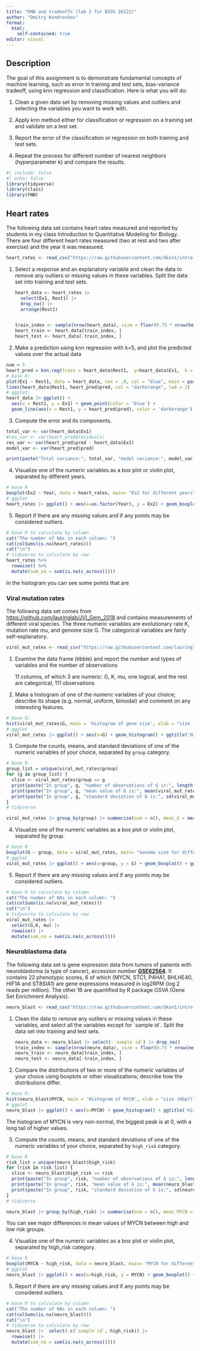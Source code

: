 ```yaml
---
title: "KNN and tradeoffs (lab 2 for BIOS 26122)"
author: "Dmitry Kondrashov"
format: 
  html:
    self-contained: true
editor: visual
---
```


## Description

The goal of this assignment is to demonstrate fundamental concepts of machine learning, such as error in training and test sets, bias-variance tradeoff, using knn regression and classification. Here is what you will do:

1.  Clean a given data set by removing missing values and outliers and selecting the variables you want to work with.

2.  Apply knn method either for classification or regression on a training set and validate on a test set.

3.  Report the error of the classification or regression on both training and test sets.

4.  Repeat the process for different number of nearest neighbors (hyperparameter k) and compare the results.

```r
#| include: false
#| echo: false
library(tidyverse)
library(class)
library(FNN)
```

## Heart rates

The following data set contains heart rates measured and reported by students in my class Introduction to Quantitative Modeling for Biology. There are four different heart rates measured (two at rest and two after exercise) and the year it was measured.

```r
heart_rates <- read_csv("https://raw.githubusercontent.com/dkon1/intro-ml-bio/main/labs/data/HR_data_combined.csv")
```

1.  Select a response and an explanatory variable and clean the data to remove any outliers or missing values in these variables. Split the data set into training and test sets.

    ```r
    heart_data <- heart_rates |> 
      select(Ex1, Rest1) |> 
      drop_na() |> 
      arrange(Rest1)


    train_index <- sample(nrow(heart_data), size = floor(0.75 * nrow(heart_data)))
    heart_train <- heart_data[train_index, ]
    heart_test <- heart_data[-train_index, ]
    ```

2.  Make a prediction using knn regression with k=5, and plot the predicted values over the actual data

```r
num = 5
heart_pred = knn.reg(train = heart_data$Rest1,  y=heart_data$Ex1,  k = num)
# base R:
plot(Ex1 ~ Rest1, data = heart_data, cex = .8, col = "blue", main = paste("KNN regression with k =", num))
lines(heart_data$Rest1, heart_pred$pred, col = "darkorange", lwd = 2)
# ggplot:
heart_data |> ggplot() + 
  aes(x = Rest1, y = Ex1) + geom_point(color = 'blue') +
  geom_line(aes(x = Rest1, y = heart_pred$pred), color = 'darkorange')
```

3.  Compute the error and its components.

```r
total_var <- var(heart_data$Ex1)
#res_var <- var(heart_pred$residuals)
res_var <- var(heart_pred$pred - heart_data$Ex1)
model_var <- var(heart_pred$pred)

print(paste("Total variance:", total_var, "model variance:", model_var, "residual variance:", res_var))
```

4.  Visualize one of the numeric variables as a box plot or violin plot, separated by different years.

```r
# base R
boxplot(Ex2 ~ Year, data = heart_rates, main= "Ex2 for different years")
# ggplot
heart_rates |> ggplot() + aes(x=as.factor(Year), y = Ex2) + geom_boxplot() + ggtitle("Ex2 for different years") + xlab("year")
```

5.  Report if there are any missing values and if any points may be considered outliers.

```r
# base R to calculate by column
cat("The number of NAs in each column: ")
cat(colSums(is.na(heart_rates)))
cat("\n")
# tidyverse to calculate by row
heart_rates %>%
  rowwise() %>%
  mutate(sum_na = sum(is.na(c_across())))

```

In the histogram you can see some points that are

### Viral mutation rates

The following data set comes from <https://github.com/lauringlab/JVI_Gem_2018> and contains measurements of different viral species. The three numeric variables are evolutionary rate K, mutation rate mu, and genome size G. The categorical variables are fairly self-explanatory.

```r
viral_mut_rates <- read_csv("https://raw.githubusercontent.com/lauringlab/JVI_Gem_2018/master/Figure_1_mu_and_K_data.csv")
```

1.  Examine the data frame (tibble) and report the number and types of variables and the number of observations

    11 columns, of which 3 are numeric: G, K, mu, one logical, and the rest are categorical, 111 observations

2.  Make a histogram of one of the numeric variables of your choice; describe its shape (e.g. normal, uniform, bimodal) and comment on any interesting features.

```r
# base R:
hist(viral_mut_rates$G, main = 'Histogram of gene size', xlab = "size (Kbp?)")
# ggplot
viral_mut_rates |> ggplot() + aes(x=G) + geom_histogram() + ggtitle('Histogram of gene size') + xlab("size (Kbp?)")
```

3.  Compute the counts, means, and standard deviations of one of the numeric variables of your choice, separated by `group` category.

```r
# base R
group_list = unique(viral_mut_rates$group)
for (g in group_list) {
  slice <- viral_mut_rates$group == g
  print(paste("In group", g, "number of observations of G is:", length(viral_mut_rates$G[slice])))
  print(paste("In group", g, "mean value of G is:", mean(viral_mut_rates$G[slice])))
  print(paste("In group", g, "standard deviation of G is:", sd(viral_mut_rates$G[slice])))
}
# tidyverse

viral_mut_rates |> group_by(group) |> summarise(num = n(), mean_G = mean(G), sd_G = sd(G))
```

4.  Visualize one of the numeric variables as a box plot or violin plot, separated by group.

```r
# base R
boxplot(G ~ group, data = viral_mut_rates, main= "Genome size for different groups of viruses")
# ggplot
viral_mut_rates |> ggplot() + aes(x=group, y = G) + geom_boxplot() + ggtitle("Genome size for different groups of viruses") + xlab("virus group")
```

5.  Report if there are any missing values and if any points may be considered outliers.

```r
# base R to calculate by column
cat("The number of NAs in each column: ")
cat(colSums(is.na(viral_mut_rates)))
cat("\n")
# tidyverse to calculate by row
viral_mut_rates |> 
  select(G,K, mu) |> 
  rowwise() |> 
  mutate(sum_na = sum(is.na(c_across())))
```

### Neuroblastoma data

The following data set is gene expression data from tumors of patients with neuroblastoma (a type of cancer), accession number [**GSE62564**](https://www.ncbi.nlm.nih.gov/geo/query/acc.cgi?acc=GSE62564)**.** It contains 22 phenotypic scores, 6 of which (MYCN, STC1, P4HA1, BHLHE40, HIF1A and ST8SIA1) are gene expressions measured in log2RPM (log 2 reads per million). The other 16 are quantified by R package GSVA (Gene Set Enrichment Analysis).

```r
neuro_blast <- read_csv("https://raw.githubusercontent.com/dkon1/intro-ml-bio/main/labs/data/r2_gse62564_GSVA_Metadata_selected.csv")
```

1.  Clean the data to remove any outliers or missing values in these variables, and select all the variables except for \`sample id\`. Split the data set into training and test sets.

    ```r
    neuro_data <- neuro_blast |> select(-`sample id`) |> drop_na()
    train_index <- sample(nrow(neuro_data), size = floor(0.75 * nrow(neuro_data)))
    neuro_train <- neuro_data[train_index, ]
    neuro_test <- neuro_data[-train_index, ]
    ```

2.  Compare the distributions of two or more of the numeric variables of your choice using boxplots or other visualizations; describe how the distributions differ.

```r
# base R:
hist(neuro_blast$MYCN, main = 'Histogram of MYCN', xlab = "size (Kbp?)")
# ggplot
neuro_blast |> ggplot() + aes(x=MYCN) + geom_histogram() + ggtitle('Histogram of MYCN') + xlab("MYCN")
```

The histogram of MYCN is very non-normal, the biggest peak is at 0, with a long tail of higher values.

3.  Compute the counts, means, and standard deviations of one of the numeric variables of your choice, separated by `high_risk` category.

```r
# base R
risk_list = unique(neuro_blast$high_risk)
for (risk in risk_list) {
  slice <- neuro_blast$high_risk == risk
  print(paste("In group", risk, "number of observations of G is:", length(neuro_blast$MYCN[slice])))
  print(paste("In group", risk, "mean value of G is:", mean(neuro_blast$MYCN[slice])))
  print(paste("In group", risk, "standard deviation of G is:", sd(neuro_blast$MYCN[slice])))
}
# tidyverse

neuro_blast |> group_by(high_risk) |> summarise(num = n(), mean_MYCN = mean(MYCN), sd_MYCN = sd(MYCN))
```

You can see major differences in mean values of MYCN between high and low risk groups.

4.  Visualize one of the numeric variables as a box plot or violin plot, separated by high_risk category.

```r
# base R
boxplot(MYCN ~ high_risk, data = neuro_blast, main= "MYCN for different risk groups")
# ggplot
neuro_blast |> ggplot() + aes(x=high_risk, y = MYCN) + geom_boxplot() + ggtitle("MYCN for different risk groups") + xlab("High risk status")
```

5.  Report if there are any missing values and if any points may be considered outliers.

```r
# base R to calculate by column
cat("The number of NAs in each column: ")
cat(colSums(is.na(neuro_blast)))
cat("\n")
# tidyverse to calculate by row
neuro_blast |>  select(-c(`sample id`, high_risk)) |> 
  rowwise() |> 
  mutate(sum_na = sum(is.na(c_across())))
```

